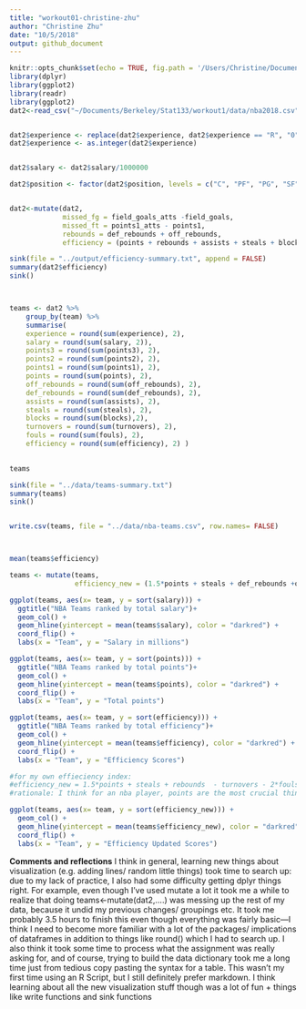 ```yaml
---
title: "workout01-christine-zhu"
author: "Christine Zhu"
date: "10/5/2018"
output: github_document
---
```



```r
knitr::opts_chunk$set(echo = TRUE, fig.path = '/Users/Christine/Documents/Berkeley/Stat133/workout1/report/') 
library(dplyr)
library(ggplot2)
library(readr)
library(ggplot2)
dat2<-read_csv("~/Documents/Berkeley/Stat133/workout1/data/nba2018.csv")



```


```r
dat2$experience <- replace(dat2$experience, dat2$experience == "R", "0")
dat2$experience <- as.integer(dat2$experience)


dat2$salary <- dat2$salary/1000000

dat2$position <- factor(dat2$position, levels = c("C", "PF", "PG", "SF", "SG"), labels = c("center", "power_fd", "point_guard", "small_forward", "shoot_guard"))


dat2<-mutate(dat2,
             missed_fg = field_goals_atts -field_goals,
             missed_ft = points1_atts - points1,
             rebounds = def_rebounds + off_rebounds,
             efficiency = (points + rebounds + assists + steals + blocks - missed_fg - missed_ft - turnovers)/games)

sink(file = "../output/efficiency-summary.txt", append = FALSE)
summary(dat2$efficiency)
sink()



teams <- dat2 %>%
    group_by(team) %>% 
    summarise(
    experience = round(sum(experience), 2),
    salary = round(sum(salary, 2)),
    points3 = round(sum(points3), 2),
    points2 = round(sum(points2), 2),
    points1 = round(sum(points1), 2),
    points = round(sum(points), 2),
    off_rebounds = round(sum(off_rebounds), 2),
    def_rebounds = round(sum(def_rebounds), 2),
    assists = round(sum(assists), 2),
    steals = round(sum(steals), 2),
    blocks = round(sum(blocks),2),
    turnovers = round(sum(turnovers), 2),
    fouls = round(sum(fouls), 2),
    efficiency = round(sum(efficiency), 2) )

    
teams

sink(file = "../data/teams-summary.txt")
summary(teams)
sink()


write.csv(teams, file = "../data/nba-teams.csv", row.names= FALSE)



mean(teams$efficiency)

teams <- mutate(teams,
                efficiency_new = (1.5*points + steals + def_rebounds +off_rebounds + blocks - turnovers - 2*fouls))


```


```r

ggplot(teams, aes(x= team, y = sort(salary))) +
  ggtitle("NBA Teams ranked by total salary")+
  geom_col() + 
  geom_hline(yintercept = mean(teams$salary), color = "darkred") +
  coord_flip() +
  labs(x = "Team", y = "Salary in millions") 
```


```r

ggplot(teams, aes(x= team, y = sort(points))) +
  ggtitle("NBA Teams ranked by total points")+
  geom_col() + 
  geom_hline(yintercept = mean(teams$points), color = "darkred") +
  coord_flip() +
  labs(x = "Team", y = "Total points") 

```

```r

ggplot(teams, aes(x= team, y = sort(efficiency))) +
  ggtitle("NBA Teams ranked by total efficiency")+
  geom_col() + 
  geom_hline(yintercept = mean(teams$efficiency), color = "darkred") +
  coord_flip() +
  labs(x = "Team", y = "Efficiency Scores") 


```

```r
#for my own effieciency index:
#efficiency_new = 1.5*points + steals + rebounds  - turnovers - 2*fouls 
#rationale: I think for an nba player, points are the most crucial thing, so I increased the weight on points by a factor of 1.5; additionally, fouls detract from the total efficiency of the team, so I also subtracted by a factor of 2* fouls (they detract from the efficiency, but the number of fouls doesn't ictate a team's ability: more aggressive teams may make more fouls but might also play better because of their aggressive nature, so boosting points (+ still including steals etc) accounts for that; I took away the missed free throws etc. because I think that in terms of basketball, people are most interested in who can bring the most points to the table)

ggplot(teams, aes(x= team, y = sort(efficiency_new))) +
  geom_col() + 
  geom_hline(yintercept = mean(teams$efficiency_new), color = "darkred") +
  coord_flip() +
  labs(x = "Team", y = "Efficiency Updated Scores") 

```


**Comments and reflections**
I think in general, learning new things about visualization (e.g. adding lines/ random little things) took time to search up: due to my lack of practice, I also had some difficulty getting dplyr things right. For example, even though I've used mutate a lot it took me a while to realize that doing teams<-mutate(dat2,....) was messing up the rest of my data, because it undid my previous changes/ groupings etc. It took me probably 3.5 hours to finish this even though everything was fairly basic—I think I need to become more familiar with a lot of the packages/ implications of dataframes in addition to things like round() which I had to search up. I also think it took some time to process what the assignment was really asking for, and of course, trying to build the data dictionary took me a long time just from tedious copy pasting the syntax for a table. This wasn't my first time using an R Script, but I still definitely prefer markdown. I think learning about all the new visualization stuff though was a lot of fun + things like write functions and sink functions





